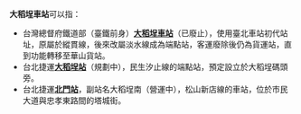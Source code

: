 '''大稻埕車站'''可以指：
* 台灣總督府鐵道部（臺鐵前身）[[大稻埕車站_(鐵道部)|'''大稻埕車站''']]（已廢止），使用臺北車站初代站址，原屬於縱貫線，後來改屬淡水線成為端點站，客運廢除後仍為貨運站，直到功能轉移至華山貨站。
* 台北捷運[[民生汐止線|'''大稻埕站''']]（規劃中），民生汐止線的端點站，預定設立於大稻埕碼頭旁。
* 台北捷運[[北門站_(台北市)|'''北門站''']]，副站名大稻埕南（營運中），松山新店線的車站，位於市民大道與忠孝東路間的塔城街。
{{disambig|Cat=五字車站名消歧義}}